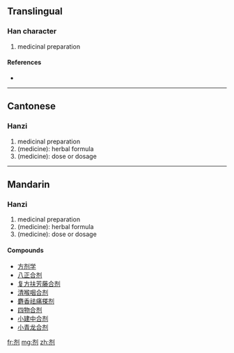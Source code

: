 {{also|劑}}
==Translingual==

===Han character===
{{Han char|rn=18|rad=刀|as=06|sn=8|four=|canj=卜中中弓 (YLLN)}}

# medicinal preparation

====References====
* {{Han ref|kx=0139.251|hdz=10336.140|uh=5242|ud=21058}}

----

==Cantonese==

===Hanzi===
{{yue-hanzi|jyut=|y=jai1|tra=劑}}

# medicinal preparation
# (medicine): herbal formula
# (medicine): dose or dosage

----

==Mandarin==

===Hanzi===
{{cmn-hanzi|tra=劑|pin=[[jì]] ([[ji4]])|wg=chi<sup>4</sup>}}

# medicinal preparation
# (medicine): herbal formula
# (medicine): dose or dosage

====Compounds====
* [[方剂学]]
* [[八正合剂]]
* [[复方扶芳藤合剂]]
* [[清喉咽合剂]]
* [[麝香祛痛搽剂]]
* [[四物合剂]]
* [[小建中合剂]]
* [[小青龙合剂]]

[[fr:剂]]
[[mg:剂]]
[[zh:剂]]